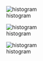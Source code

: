 ![histogram](../figures/boxplots_rankings.png)

![histogram](../figures/rankings_distribution.png)

![histogram](../figures/wine_locations.png)